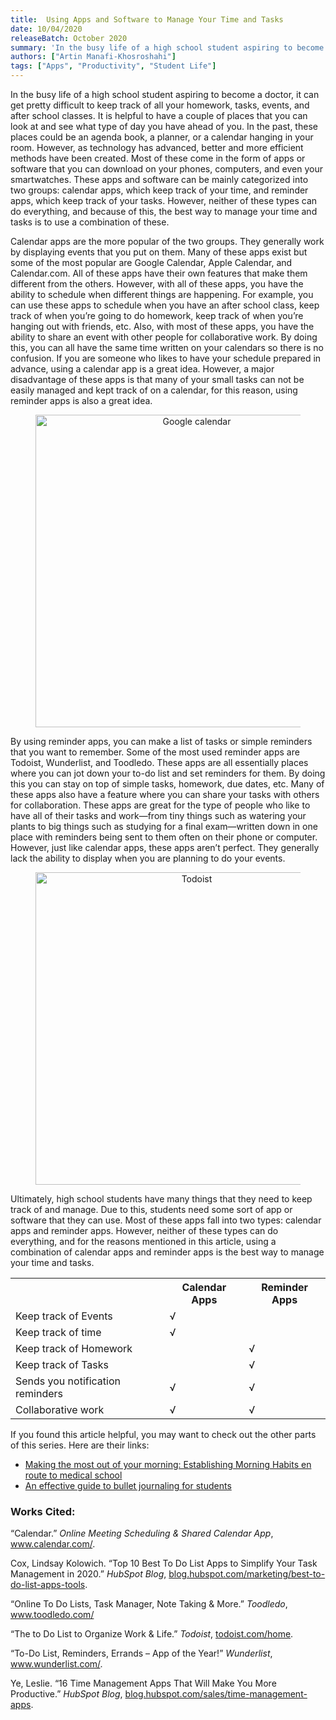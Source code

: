 ```yaml
---
title: 	Using Apps and Software to Manage Your Time and Tasks
date: 10/04/2020
releaseBatch: October 2020
summary: 'In the busy life of a high school student aspiring to become a doctor, it can get pretty difficult to keep track of all your homework, tasks, events, and after school classes. It is helpful to have a couple of places that you can look at and see what type of day you have ahead of you. In the past, these places could be an agenda book, a planner, or a calendar hanging in your room. However, as technology has advanced, better and more efficient methods have been created.'
authors: ["Artin Manafi-Khosroshahi"]
tags: ["Apps", "Productivity", "Student Life"]
---
```

<div>
<p> In the busy life of a high school student aspiring to become a doctor, it can get pretty difficult to keep track of all your homework, tasks, events, and 
after school classes. It is helpful to have a couple of places that you can look at and see what type of day you have ahead of you. In the past, these 
places could be an agenda book, a planner, or a calendar hanging in your room. However, as technology has advanced, better and more efficient methods 
have been created. Most of these come in the form of apps or software that you can download on your phones, computers, and even your smartwatches. These apps 
and software can be mainly categorized into two groups: calendar apps, which keep track of your time, and reminder apps, which keep track of your tasks. However, 
neither of these types can do everything, and because of this, the best way to manage your time and tasks is to use a combination of these. </p>

<p> Calendar apps are the more popular of the two groups. They generally work by displaying events that you put on them. Many of these apps exist but some 
of the most popular are Google Calendar, Apple Calendar, and Calendar.com. All of these apps have their own features that make them different from the others. 
However, with all of these apps, you have the ability to schedule when different things are happening. For example, you can use these apps to schedule when you 
have an after school class, keep track of when you’re going to do homework, keep track of when you’re hanging out with friends, etc. Also, with most of these apps, 
you have the ability to share an event with other people for collaborative work. By doing this, you can all have the same time written on your calendars so there 
is no confusion. If you are someone who likes to have your schedule prepared in advance, using a calendar app is a great idea. However, a major disadvantage of 
these apps is that many of your small tasks can not be easily managed and kept track of on a calendar, for this reason, using reminder apps is also a great idea. </p>

<div align="center">
    <figure>
        <img src="/resources/blog/october-2020/google-calendar.png" alt="Google calendar" width="500"/>
    </figure>
</div>

<p> By using reminder apps, you can make a list of tasks or simple reminders that you want to remember. Some of the most used reminder apps are Todoist, 
Wunderlist, and Toodledo. These apps are all essentially places where you can jot down your to-do list and set reminders for them. By doing this you can stay 
on top of simple tasks, homework, due dates, etc. Many of these apps also have a feature where you can share your tasks with others for collaboration. 
These apps are great for the type of people who like to have all of their tasks and work—from tiny things such as watering your plants to big things such as 
studying for a final exam—written down in one place with reminders being sent to them often on their phone or computer. However, just like calendar apps, these 
apps aren’t perfect. They generally lack the ability to display when you are planning to do your events. </p>

<div align="center">
    <figure>
        <img src="/resources/blog/october-2020/todoist.png" alt="Todoist" width="500"/>
    </figure>
</div>

<p> Ultimately, high school students have many things that they need to keep track of and manage. Due to this, students need some sort of app or 
software that they can use. Most of these apps fall into two types: calendar apps and reminder apps. However, neither of these types can do everything, 
and for the reasons mentioned in this article, using a combination of calendar apps and reminder apps is the best way to manage your time and tasks. </p>


<table>
  <tr>
    <th> </th>
    <th> Calendar Apps </th> 
    <th> Reminder Apps </th>
  </tr>
  <tr>
    <td> Keep track of Events </td>
    <td> √ </td> 
    <td> </td>
  </tr>
  <tr>
    <td> Keep track of time </td>
    <td> √</td> 
    <td> </td>
  </tr>
  <tr>
    <td> Keep track of Homework </td>
    <td> </td> 
    <td> √ </td>
  </tr>
  <tr>
    <td> Keep track of Tasks </td>
    <td> </td> 
    <td> √ </td>
  </tr>
  <tr>
    <td> Sends you notification reminders </td>
    <td> √ </td> 
    <td> √ </td>
  </tr>
  <tr>
    <td> Collaborative work </td>
    <td> √ </td> 
    <td> √ </td>
  </tr>
</table>

<p> If you found this article helpful, you may want to check out the other parts of this series. Here are their links: </p>

<ul>
    <li> <a href="blog/making-the-most-out-of-your-morning" target="_blank" rel="noopener noreferrer"> Making the most out of your morning: Establishing Morning Habits en route to medical school </a></li>
    <li> <a href="blog/an-effective-guide-to-bullet-journalling" target="_blank" rel="noopener noreferrer"> An effective guide to bullet journaling for students </a></li>
</ul>

<h3> Works Cited: </h3>

<p> “Calendar.” <em>Online Meeting Scheduling &amp; Shared Calendar App</em>, <a href="http://www.calendar.com/" target="_blank" rel="noopener noreferrer">www.calendar.com/</a>. </p>

<p> Cox, Lindsay Kolowich. “Top 10 Best To Do List Apps to Simplify Your Task Management in 2020.” <em>HubSpot Blog</em>, <a href="https://blog.hubspot.com/marketing/best-to-do-list-apps-tools" target="_blank" rel="noopener noreferrer">blog.hubspot.com/marketing/best-to-do-list-apps-tools</a>. </p>

<p> “Online To Do Lists, Task Manager, Note Taking &amp; More.” <em>Toodledo</em>, <a href="http://www.toodledo.com/" target="_blank" rel="noopener noreferrer">www.toodledo.com/</a> </p>

<p> “The to Do List to Organize Work &amp; Life.” <em>Todoist</em>, <a href="https://todoist.com/home" target="_blank" rel="noopener noreferrer">todoist.com/home</a>. </p>

<p> “To-Do List, Reminders, Errands – App of the Year!” <em>Wunderlist</em>, <a href="https://www.wunderlist.com/" target="_blank" rel="noopener noreferrer">www.wunderlist.com/</a>. </p>

<p> Ye, Leslie. “16 Time Management Apps That Will Make You More Productive.” <em>HubSpot Blog</em>, <a href="https://blog.hubspot.com/sales/time-management-apps" target="_blank" rel="noopener noreferrer">blog.hubspot.com/sales/time-management-apps</a>. </p>
</div>